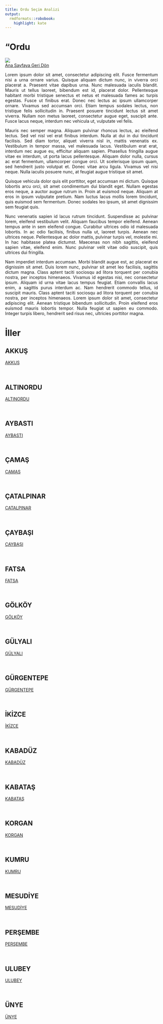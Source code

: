 ```yaml
---
title: Ordu Seçim Analizi
output:
  rmdformats::robobook:
    highlight: kate
---
```

# "Ordu

<img src="https://ontheworldmap.com/turkey/map-of-turkey.jpg" ><br>
 <a href="https://aiasci.github.io/secimdeneme/">Ana Sayfaya Geri Dön</a> <br>


::: {style="text-align: justify;"}
Lorem ipsum dolor sit amet, consectetur adipiscing elit. Fusce fermentum nisi a urna ornare varius. Quisque aliquam dictum nunc, in viverra orci placerat a. Praesent vitae dapibus urna. Nunc malesuada iaculis blandit. Mauris ut tellus laoreet, bibendum est id, placerat dolor. Pellentesque habitant morbi tristique senectus et netus et malesuada fames ac turpis egestas. Fusce ut finibus erat. Donec nec lectus ac ipsum ullamcorper ornare. Vivamus sed accumsan orci. Etiam tempus sodales lectus, non tristique felis sollicitudin in. Praesent posuere tincidunt lectus sit amet viverra. Nullam non metus laoreet, consectetur augue eget, suscipit ante. Fusce lacus neque, interdum nec vehicula ut, vulputate vel felis.
:::


::: {style="text-align: justify;"}
Mauris nec semper magna. Aliquam pulvinar rhoncus lectus, ac eleifend lectus. Sed vel nisl vel erat finibus interdum. Nulla at dui in dui tincidunt facilisis. Sed diam tortor, aliquet viverra nisl in, mattis venenatis ex. Vestibulum in tempor massa, vel malesuada lacus. Vestibulum erat erat, interdum nec augue eu, efficitur aliquam sapien. Phasellus fringilla augue vitae ex interdum, ut porta lacus pellentesque. Aliquam dolor nulla, cursus ac erat fermentum, ullamcorper congue orci. Ut scelerisque ipsum quam, sed hendrerit justo volutpat et. Donec vitae arcu ligula. Vivamus vel nisi neque. Nulla iaculis posuere nunc, at feugiat augue tristique sit amet.
:::


::: {style="text-align: justify;"}
Quisque vehicula dolor quis elit porttitor, eget accumsan mi dictum. Quisque lobortis arcu orci, sit amet condimentum dui blandit eget. Nullam egestas eros neque, a auctor augue rutrum in. Proin at euismod neque. Aliquam at eros in ipsum vulputate pretium. Nam luctus lacus mollis lorem tincidunt, quis euismod sem fermentum. Donec sodales leo ipsum, sit amet dignissim sem feugiat quis.
:::


::: {style="text-align: justify;"}
Nunc venenatis sapien id lacus rutrum tincidunt. Suspendisse ac pulvinar lorem, eleifend vestibulum velit. Aliquam faucibus tempor eleifend. Aenean tempus ante in sem eleifend congue. Curabitur ultrices odio id malesuada lobortis. In ac odio facilisis, finibus nulla ut, laoreet turpis. Aenean nec ultrices neque. Pellentesque ac dolor mattis, pulvinar turpis vel, molestie mi. In hac habitasse platea dictumst. Maecenas non nibh sagittis, eleifend sapien vitae, eleifend enim. Nunc pulvinar velit vitae odio suscipit, quis ultrices dui fringilla.
:::


::: {style="text-align: justify;"}
Nam imperdiet interdum accumsan. Morbi blandit augue est, ac placerat ex dignissim sit amet. Duis lorem nunc, pulvinar sit amet leo facilisis, sagittis dictum magna. Class aptent taciti sociosqu ad litora torquent per conubia nostra, per inceptos himenaeos. Vivamus id egestas nisi, nec consectetur ipsum. Aliquam id urna vitae lacus tempus feugiat. Etiam convallis lacus enim, a sagittis purus interdum ac. Nam hendrerit commodo tellus, id suscipit mauris. Class aptent taciti sociosqu ad litora torquent per conubia nostra, per inceptos himenaeos. Lorem ipsum dolor sit amet, consectetur adipiscing elit. Aenean tristique bibendum sollicitudin. Proin eleifend eros euismod mauris lobortis tempor. Nulla feugiat ut sapien eu commodo. Integer turpis libero, hendrerit sed risus nec, ultricies porttitor magna. 
:::

# İller


## AKKUŞ

 <a href="AKKUŞ">AKKUŞ</a> 

<br>


## ALTINORDU

 <a href="ALTINORDU">ALTINORDU</a> 

<br>


## AYBASTI

 <a href="AYBASTI">AYBASTI</a> 

<br>


## ÇAMAŞ

 <a href="ÇAMAŞ">ÇAMAŞ</a> 

<br>


## ÇATALPINAR

 <a href="ÇATALPINAR">ÇATALPINAR</a> 

<br>


## ÇAYBAŞI

 <a href="ÇAYBAŞI">ÇAYBAŞI</a> 

<br>


## FATSA

 <a href="FATSA">FATSA</a> 

<br>


## GÖLKÖY

 <a href="GÖLKÖY">GÖLKÖY</a> 

<br>


## GÜLYALI

 <a href="GÜLYALI">GÜLYALI</a> 

<br>


## GÜRGENTEPE

 <a href="GÜRGENTEPE">GÜRGENTEPE</a> 

<br>


## İKİZCE

 <a href="İKİZCE">İKİZCE</a> 

<br>


## KABADÜZ

 <a href="KABADÜZ">KABADÜZ</a> 

<br>


## KABATAŞ

 <a href="KABATAŞ">KABATAŞ</a> 

<br>


## KORGAN

 <a href="KORGAN">KORGAN</a> 

<br>


## KUMRU

 <a href="KUMRU">KUMRU</a> 

<br>


## MESUDİYE

 <a href="MESUDİYE">MESUDİYE</a> 

<br>


## PERŞEMBE

 <a href="PERŞEMBE">PERŞEMBE</a> 

<br>


## ULUBEY

 <a href="ULUBEY">ULUBEY</a> 

<br>


## ÜNYE

 <a href="ÜNYE">ÜNYE</a> 

<br>
